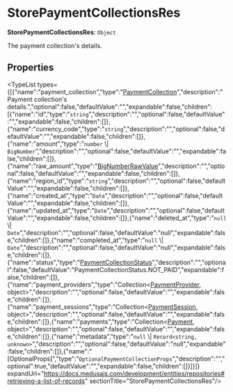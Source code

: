 
# StorePaymentCollectionsRes

 **StorePaymentCollectionsRes**: `Object`

The payment collection's details.

## Properties

<TypeList types={[{"name":"payment_collection","type":"[PaymentCollection](../../../payment_models/classes/payment_models.PaymentCollection/page.mdx)","description":"Payment collection's details.","optional":false,"defaultValue":"","expandable":false,"children":[{"name":"id","type":"`string`","description":"","optional":false,"defaultValue":"","expandable":false,"children":[]},{"name":"currency_code","type":"`string`","description":"","optional":false,"defaultValue":"","expandable":false,"children":[]},{"name":"amount","type":"`number` \\| `BigNumber`","description":"","optional":false,"defaultValue":"","expandable":false,"children":[]},{"name":"raw_amount","type":"[BigNumberRawValue](../../../types/types/types.BigNumberRawValue/page.mdx)","description":"","optional":false,"defaultValue":"","expandable":false,"children":[]},{"name":"region_id","type":"`string`","description":"","optional":false,"defaultValue":"","expandable":false,"children":[]},{"name":"created_at","type":"`Date`","description":"","optional":false,"defaultValue":"","expandable":false,"children":[]},{"name":"updated_at","type":"`Date`","description":"","optional":false,"defaultValue":"","expandable":false,"children":[]},{"name":"deleted_at","type":"`null` \\| `Date`","description":"","optional":false,"defaultValue":"null","expandable":false,"children":[]},{"name":"completed_at","type":"`null` \\| `Date`","description":"","optional":false,"defaultValue":"null","expandable":false,"children":[]},{"name":"status","type":"[PaymentCollectionStatus](../../../utils/enums/utils.PaymentCollectionStatus/page.mdx)","description":"","optional":false,"defaultValue":"PaymentCollectionStatus.NOT_PAID","expandable":false,"children":[]},{"name":"payment_providers","type":"Collection&#60;[PaymentProvider](../../../payment_models/classes/payment_models.PaymentProvider/page.mdx), object&#62;","description":"","optional":false,"defaultValue":"","expandable":false,"children":[]},{"name":"payment_sessions","type":"Collection&#60;[PaymentSession](../../../payment_models/classes/payment_models.PaymentSession/page.mdx), object&#62;","description":"","optional":false,"defaultValue":"","expandable":false,"children":[]},{"name":"payments","type":"Collection&#60;[Payment](../../../payment_models/classes/payment_models.Payment/page.mdx), object&#62;","description":"","optional":false,"defaultValue":"","expandable":false,"children":[]},{"name":"metadata","type":"`null` \\| `Record<string, unknown>`","description":"","optional":false,"defaultValue":"null","expandable":false,"children":[]},{"name":"[OptionalProps]","type":"`OptionalPaymentCollectionProps`","description":"","optional":true,"defaultValue":"","expandable":false,"children":[]}]}]} expandUrl="https://docs.medusajs.com/development/entities/repositories#retrieving-a-list-of-records" sectionTitle="StorePaymentCollectionsRes"/>
